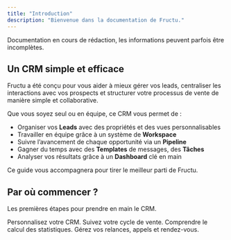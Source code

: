 ```yaml
---
title: "Introduction"
description: "Bienvenue dans la documentation de Fructu."
---
```


<Info>
  Documentation en cours de rédaction, les informations peuvent parfois être incomplètes.
</Info>

## Un CRM simple et efficace

Fructu a été conçu pour vous aider à mieux gérer vos leads, centraliser les interactions avec vos prospects et structurer votre processus de vente de manière simple et collaborative.

Que vous soyez seul ou en équipe, ce CRM vous permet de :

- Organiser vos **Leads** avec des propriétés et des vues personnalisables
- Travailler en équipe grâce à un système de **Workspace**
- Suivre l’avancement de chaque opportunité via un **Pipeline**
- Gagner du temps avec des **Templates** de messages, des **Tâches**
- Analyser vos résultats grâce à un **Dashboard** clé en main

Ce guide vous accompagnera pour tirer le meilleur parti de Fructu.

## Par où commencer ?

Les premières étapes pour prendre en main le CRM.

<CardGroup cols={2}>
  <Card title="Configurez votre Workspace" icon="buildings" href="https://docs.fructu.co/essentials/workspace">
    Personnalisez votre CRM.
  </Card>
  <Card title="Gérez vos leads" icon="users" href="https://docs.fructu.co/essentials/leads">
    Suivez votre cycle de vente.
  </Card>
  <Card title="Analysez vos résultats" icon="chart-line" href="https://docs.fructu.co/essentials/dashboard">
    Comprendre le calcul des statistiques.
  </Card>
  <Card title="Planifiez vos tâches" icon="calendar-check" href="https://docs.fructu.co/essentials/tasks">
    Gérez vos relances, appels et rendez-vous.
  </Card>
</CardGroup>